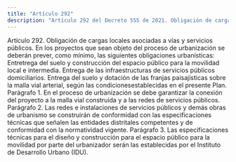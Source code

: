 ```yaml
---
title: "Artículo 292"
description: "Artículo 292 del Decreto 555 de 2021. Obligación de cargas locales asociadas a vías y servicios públicos."
---
```


Artículo 292. Obligación de cargas locales asociadas a vías y servicios públicos. En los proyectos que sean objeto del proceso de urbanización se deberán prever, como mínimo, las siguientes obligaciones urbanísticas:
Entretrega del suelo y construcción del espacio público para la movilidad local e intermedia.
Entrega de las infraestructuras de servicios públicos domiciliarios.
Entrega del suelo y dotación de las franjas paisajísticas sobre la malla vial arterial, según las condicionesestablecidas en el presente Plan.
Parágrafo 1. En el proceso de urbanización se debe garantizar la conexión del proyecto a la malla vial construida y a las redes de servicios públicos.
Parágrafo 2. Las redes e instalaciones de servicios públicos y demás obras de urbanismo se construirán de conformidad con las especificaciones técnicas que señalen las entidades distritales competentes y de conformidad con la normatividad vigente.
Parágrafo 3. Las especificaciones técnicas para el diseño y construcción para el espacio público para la movilidad por parte del urbanizador serán las establecidas por el Instituto de Desarrollo Urbano (IDU).